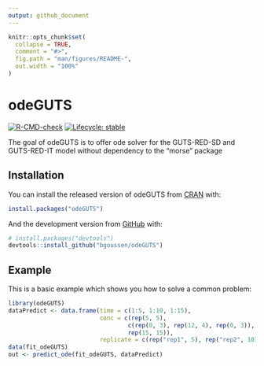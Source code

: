 ```yaml
---
output: github_document
---
```


<!-- README.md is generated from README.Rmd. Please edit that file -->

```r
knitr::opts_chunk$set(
  collapse = TRUE,
  comment = "#>",
  fig.path = "man/figures/README-",
  out.width = "100%"
)
```

# odeGUTS

<!-- badges: start -->
[![R-CMD-check](https://github.com/bgoussen/odeGUTS/workflows/R-CMD-check/badge.svg)](https://github.com/bgoussen/odeGUTS/actions)
[![Lifecycle: stable](https://img.shields.io/badge/lifecycle-stable-brightgreen.svg)](https://lifecycle.r-lib.org/articles/stages.html#stable)
<!-- badges: end -->

The goal of odeGUTS is to offer ode solver for the GUTS-RED-SD and GUTS-RED-IT model without dependency to the "morse" package

## Installation

You can install the released version of odeGUTS from [CRAN](https://CRAN.R-project.org) with:

``` r
install.packages("odeGUTS")
```

And the development version from [GitHub](https://github.com/) with:

``` r
# install.packages("devtools")
devtools::install_github("bgoussen/odeGUTS")
```
## Example

This is a basic example which shows you how to solve a common problem:

```r
library(odeGUTS)
dataPredict <- data.frame(time = c(1:5, 1:10, 1:15), 
                          conc = c(rep(5, 5), 
                                  c(rep(0, 3), rep(12, 4), rep(0, 3)), 
                                  rep(15, 15)),  
                          replicate = c(rep("rep1", 5), rep("rep2", 10), rep("rep3", 15))) # Prepare data for forwards prediction
data(fit_odeGUTS)
out <- predict_ode(fit_odeGUTS, dataPredict)
```

<!-- What is special about using `README.Rmd` instead of just `README.md`? You can include R chunks like so: -->

<!-- ```{r cars} -->
<!-- summary(cars) -->
<!-- ``` -->

<!-- You'll still need to render `README.Rmd` regularly, to keep `README.md` up-to-date. `devtools::build_readme()` is handy for this. You could also use GitHub Actions to re-render `README.Rmd` every time you push. An example workflow can be found here: <https://github.com/r-lib/actions/tree/master/examples>. -->

<!-- You can also embed plots, for example: -->

<!-- ```{r pressure, echo = FALSE} -->
<!-- plot(pressure) -->
<!-- ``` -->

<!-- In that case, don't forget to commit and push the resulting figure files, so they display on GitHub and CRAN. -->
